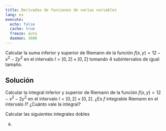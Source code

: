 ```yaml
---
title: Derivadas de funciones de varias variables
lang: es
execute:
  echo: false
  cache: true
  freeze: auto
  daemon: 3600
---
```


:::{#exr-sumas-riemann-n-dimensional}
Calcular la suma inferior y superior de Riemann de la función $f(x,y)=12-x^2-2y^2$ en el intervalo $I=[0,2]\times[0,2]$ tomando $4$ subintervalos de igual tamaño. 
:::

:::{.callout-tip collapse="true"}
## Solución
:::

:::{#exr-integral-inferior-superior-riemann-n-dimensional}
Calcular la integral inferior y superior de Riemann de la función $f(x,y)=12-x^2-2y^2$ en el intervalo $I=[0,2]\times[0,2]$. ¿Es $f$ integrable Riemann en el intervalo $I$? ¿Cuánto vale la integral?
:::

:::{#exr-integrales-dobles}
Calcular las siguientes integrales dobles

a. 
:::